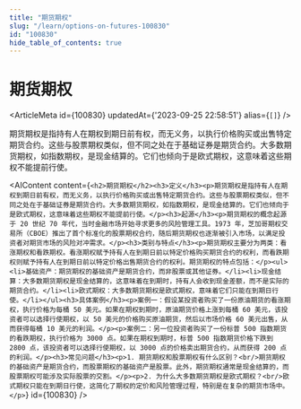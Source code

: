 ```yaml
---
title: "期货期权"
slug: "/learn/options-on-futures-100830"
id: "100830"
hide_table_of_contents: true
---
```



# 期货期权

<ArticleMeta id={100830} updatedAt={'2023-09-25 22:58:51'} alias={`[]`} />
<div className='border-solid border-b border-t-0 my-4 border-[var(--ifm-color-gray-300)]' />

期货期权是指持有人在期权到期日前有权，而无义务，以执行价格购买或出售特定期货合约。这些与股票期权类似，但不同之处在于基础证券是期货合约。大多数期货期权，如指数期权，是现金结算的。它们也倾向于是欧式期权，这意味着这些期权不能提前行使。

<AIContent content={`<h2>期货期权</h2><h3>定义</h3><p>期货期权是指持有人在期权到期日前有权，而无义务，以执行价格购买或出售特定期货合约。这些与股票期权类似，但不同之处在于基础证券是期货合约。大多数期货期权，如指数期权，是现金结算的。它们也倾向于是欧式期权，这意味着这些期权不能提前行使。</p><h3>起源</h3><p>期货期权的概念起源于 20 世纪 70 年代，当时金融市场开始寻求更多的风险管理工具。1973 年，芝加哥期权交易所（CBOE）推出了首个标准化的股票期权合约，随后期货期权也逐渐被引入市场，以满足投资者对期货市场的风险对冲需求。</p><h3>类别与特点</h3><p>期货期权主要分为两类：看涨期权和看跌期权。看涨期权赋予持有人在到期日前以特定价格购买期货合约的权利，而看跌期权则赋予持有人在到期日前以特定价格出售期货合约的权利。期货期权的特点包括：</p><ul><li>基础资产：期货期权的基础资产是期货合约，而非股票或其他证券。</li><li>现金结算：大多数期货期权是现金结算的，这意味着在到期时，持有人会收到现金差额，而不是实际的期货合约。</li><li>欧式期权：大多数期货期权是欧式期权，意味着它们只能在到期日行使。</li></ul><h3>具体案例</h3><p>案例一：假设某投资者购买了一份原油期货的看涨期权，执行价格为每桶 50 美元。如果在期权到期时，原油期货价格上涨到每桶 60 美元，该投资者可以选择行使期权，以 50 美元的价格购买原油期货，然后以市场价格 60 美元出售，从而获得每桶 10 美元的利润。</p><p>案例二：另一位投资者购买了一份标普 500 指数期货的看跌期权，执行价格为 3000 点。如果在期权到期时，标普 500 指数期货价格下跌到 2800 点，该投资者可以选择行使期权，以 3000 点的价格卖出期货合约，从而获得 200 点的利润。</p><h3>常见问题</h3><p>1. 期货期权和股票期权有什么区别？<br/>期货期权的基础资产是期货合约，而股票期权的基础资产是股票。此外，期货期权通常是现金结算的，而股票期权可能涉及实际股票的交割。</p><p>2. 为什么大多数期货期权是欧式期权？<br/>欧式期权只能在到期日行使，这简化了期权的定价和风险管理过程，特别是在复杂的期货市场中。</p>`} id={100830} />
